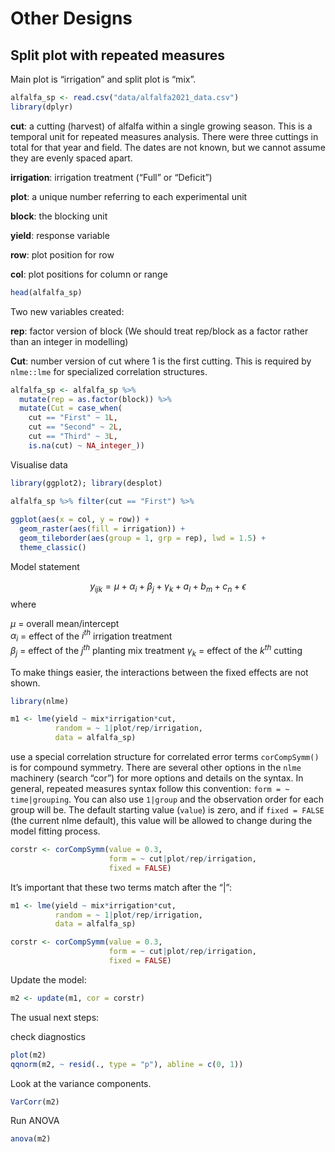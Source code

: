 # Other Designs

## Split plot with repeated measures

Main plot is "irrigation" and split plot is "mix".

```r
alfalfa_sp <- read.csv("data/alfalfa2021_data.csv")
library(dplyr)
```

**cut**: a cutting (harvest) of alfalfa within a single growing season. This is a temporal unit for repeated measures analysis. There were three cuttings in total for that year and field. The dates are not known, but we cannot assume they are evenly spaced apart.

**irrigation**: irrigation treatment ("Full" or "Deficit")

**plot**: a unique number referring to each experimental unit

**block**: the blocking unit

**yield**: response variable

**row**: plot position for row

**col**: plot positions for column or range

```r
head(alfalfa_sp)
```

Two new variables created:

**rep**: factor version of block (We should treat rep/block as a factor rather than an integer in modelling)

**Cut**: number version of cut where 1 is the first cutting. This is required by `nlme::lme` for specialized correlation structures.

```r
alfalfa_sp <- alfalfa_sp %>% 
  mutate(rep = as.factor(block)) %>% 
  mutate(Cut = case_when(
    cut == "First" ~ 1L,
    cut == "Second" ~ 2L,
    cut == "Third" ~ 3L,
    is.na(cut) ~ NA_integer_)) 
```

Visualise data

```r
library(ggplot2); library(desplot)

alfalfa_sp %>% filter(cut == "First") %>% 
  
ggplot(aes(x = col, y = row)) +
  geom_raster(aes(fill = irrigation)) +
  geom_tileborder(aes(group = 1, grp = rep), lwd = 1.5) + 
  theme_classic()
```

Model statement

$$y_{ijk} = \mu + \alpha_i+\beta_j + \gamma_k + a_l + b_m + c_n + \epsilon_{}$$ where

$\mu$ = overall mean/intercept\
$\alpha_i$ = effect of the $i^{th}$ irrigation treatment\
$\beta_j$ = effect of the $j^{th}$ planting mix treatment $\gamma_k$ = effect of the $k^{th}$ cutting

To make things easier, the interactions between the fixed effects are not shown.

```r
library(nlme)

m1 <- lme(yield ~ mix*irrigation*cut,
          random = ~ 1|plot/rep/irrigation,
          data = alfalfa_sp)
```

use a special correlation structure for correlated error terms `corCompSymm()` is for compound symmetry. There are several other options in the `nlme` machinery (search "cor") for more options and details on the syntax. In general, repeated measures syntax follow this convention: `form = ~ time|grouping`. You can also use `1|group` and the observation order for each group will be. The default starting value (`value`) is zero, and if `fixed = FALSE` (the current nlme default), this value will be allowed to change during the model fitting process.

```r
corstr <- corCompSymm(value = 0.3, 
                      form = ~ cut|plot/rep/irrigation,
                      fixed = FALSE)
```

It's important that these two terms match after the "\|":

```r
m1 <- lme(yield ~ mix*irrigation*cut,
          random = ~ 1|plot/rep/irrigation,
          data = alfalfa_sp)

corstr <- corCompSymm(value = 0.3, 
                      form = ~ cut|plot/rep/irrigation,
                      fixed = FALSE)
```

Update the model:

```r
m2 <- update(m1, cor = corstr)
```


The usual next steps:

check diagnostics
```r
plot(m2)
qqnorm(m2, ~ resid(., type = "p"), abline = c(0, 1))
```

Look at the variance components. 
```r
VarCorr(m2)
```

Run ANOVA
```r
anova(m2)
```



